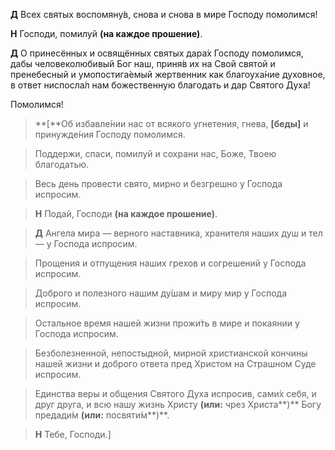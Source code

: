 **Д** Всех святых воспомяну́в, снова и снова в мире Господу помолимся!

**Н** Господи, помилуй **(на каждое прошение)**.

**Д** О принесённых и освящённых святых дара́х Господу помолимся, дабы человеколюбивый Бог наш, приня́в их на Свой святой и пренебесный и умопостига́емый жертвенник как благоуха́ние духовное, в ответ ниспосла́л нам божественную благодать и дар Святого Духа!

Помолимся!

>**[**Об избавле́нии нас от всякого угнетения, гнева, **[**беды́**]** и принужде́ния Господу помолимся.

>Поддержи, спаси, помилуй и сохрани нас, Боже, Твоею благодатью.

>Весь день провести свято, мирно и безгрешно у Господа испросим.

>**Н** Подай, Господи **(на каждое прошение)**.

>**Д** Ангела мира — верного наставника, хранителя наших душ и тел — у Господа испросим.

>Прощения и отпущения наших грехов и согрешений у Господа испросим.

>Доброго и полезного нашим ду́шам и миру мир у Господа испросим.

>Остальное время нашей жизни прожи́ть в мире и покаянии у Господа испросим.

>Безболезненной, непостыдной, мирной христианской кончины нашей жизни и доброго ответа пред Христом на Страшном Суде испросим.

>Единства веры и общения Святого Духа испросив, сами́х себя, и друг друга, и всю нашу жизнь Христу **(или:** чрез Христа**)** Богу предади́м **(или:** посвяти́м**)**.

>**Н** Тебе, Господи.]
